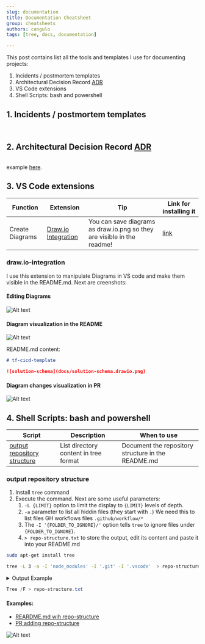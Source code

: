 ```yaml
---
slug: documentation
title: Documentation Cheatsheet
group: cheatsheets
authors: cangulo
tags: [tree, docs, documentation]

---
```



This post contains list all the tools and templates I use for documenting projects:

1. Incidents / postmortem templates
2. Architectural Decision Record [ADR](https://docs.aws.amazon.com/prescriptive-guidance/latest/architectural-decision-records/adr-process.html)
3. VS Code extensions
4. Shell Scripts: bash and powershell

<!--truncate-->

## 1. Incidents / postmortem templates

<BrowserWindow>
<Tabs>
  <TabItem value="template" label="Template" default>

```yml file=./templates/incident.yml
```

  </TabItem>
  <TabItem value="example" label="Example">

```yml file=./examples/20231124-db-not-reachable.yml
```

  </TabItem>
</Tabs>
</BrowserWindow>

## 2. Architectural Decision Record [ADR](https://docs.aws.amazon.com/prescriptive-guidance/latest/architectural-decision-records/adr-process.html)

```markdown file=./templates/adr.yml
```

example [here](./examples/20231124-db-not-reachable.yml).

## 3. VS Code extensions

| Function        | Extension                                  | Tip                                                                     | Link for installing it                                                           |
| --------------- | ------------------------------------------ | ----------------------------------------------------------------------- | -------------------------------------------------------------------------------- |
| Create Diagrams | [Draw.io Integration](#drawio-integration) | You can save diagrams as draw.io.png so they are visible in the readme! | [link](https://marketplace.visualstudio.com/items?itemName=hediet.vscode-drawio) |


### draw.io-integration

I use this extension to manipulate Diagrams in VS code and make them visible in the README.md. Next are creenshots:

#### Editing Diagrams

![Alt text](imgs/vscode-drawio.png)

<CaptionDocusaurus label="Extension Link" linkIsRelative={false}  link="https://marketplace.visualstudio.com/items?itemName=hediet.vscode-drawio" />

#### Diagram visualization in the README

![Alt text](imgs/vscode-drawio-readme.png)

<CaptionDocusaurus label="Readme" linkIsRelative={false}  link="https://github.com/cangulo-templates/tf-cicd-template" />

README.md content: 

```markdown
# tf-cicd-template

![solution-schema](docs/solution-schema.drawio.png)
```

#### Diagram changes visualization in PR

![Alt text](imgs/vscode-drawio-pr.png)

<CaptionDocusaurus label="PR adding the diagram" linkIsRelative={false}  link="https://github.com/cangulo-templates/tf-cicd-template/pull/11/files" />

<CaptionDocusaurus label="PR editting the diagram" linkIsRelative={false}  link="https://github.com/cangulo-templates/tf-cicd-template/pull/13/files" />


## 4. Shell Scripts: bash and powershell


| Script                                                      | Description                           | When to use                                        |
| ----------------------------------------------------------- | ------------------------------------- | -------------------------------------------------- |
| [output repository structure](#output-repository-structure) | List directory content in tree format | Document the repository structure in the README.md |


### output repository structure

<BrowserWindow>
<Tabs>
  <TabItem value="sh" label="Bash" default>


1. Install `tree` command
2. Execute the command. Next are some useful parameters:
   1. `-L {LIMIT}` option  to limit the display to `{LIMIT}` levels of depth.
   2. `-a` parameter to list all hiddin files (they start with `.`) We need this to list files GH workflows files `.github/workflow/*`
   3. The `-I '{FOLDER_TO_IGNORE}/'` option tells `tree` to ignore files under `{FOLDER_TO_IGNORE}`.
   4. `> repo-structure.txt` to store the output, edit its content and paste it into your README.md


```bash
sudo apt-get install tree
```

```bash
tree -L 3 -a -I 'node_modules' -I '.git' -I '.vscode'  > repo-structure.txt 
```

<details>
  <summary>Output Example</summary>

![Alt text](imgs/shell-tree-output.png)

</details>

  </TabItem>
  <TabItem value="ps" label="PowerShell">

```powershell
Tree /F > repo-structure.txt 
```

  </TabItem>
</Tabs>
</BrowserWindow>

#### Examples:

* [REARDME.md wih repo-structure](https://github.com/cangulo-templates/tf-cicd-template#repo-structure)
* [PR adding repo-structure](https://github.com/cangulo-templates/tf-cicd-template/pull/14/files)

![Alt text](imgs/shell-tree-readme.png)
